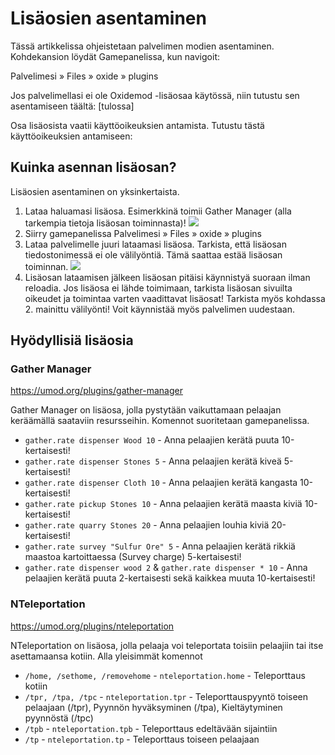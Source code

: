 # Lisäosien asentaminen

Tässä artikkelissa ohjeistetaan palvelimen modien asentaminen. Kohdekansion
löydät Gamepanelissa, kun navigoit:

Palvelimesi » Files » oxide » plugins

Jos palvelimellasi ei ole Oxidemod -lisäosaa käytössä, niin tutustu sen
asentamiseen täältä: [tulossa]

Osa lisäosista vaatii käyttöoikeuksien antamista. Tutustu tästä käyttöoikeuksien
antamiseen:

## Kuinka asennan lisäosan?

Lisäosien asentaminen on yksinkertaista.

1. Lataa haluamasi lisäosa. Esimerkkinä toimii Gather Manager (alla tarkempia
   tietoja lisäosan toiminnasta)!
   ![](https://cdn.bittivirta.fi/docimg/crisp/image_6zgskq.png)
2. Siirry gamepanelissa Palvelimesi » Files » oxide » plugins
3. Lataa palvelimelle juuri lataamasi lisäosa. Tarkista, että lisäosan
   tiedostonimessä ei ole välilyöntiä. Tämä saattaa estää lisäosan toiminnan.
   ![](https://cdn.bittivirta.fi/docimg/crisp/th7pnh3cpk_1wb9fdj.png)
4. Lisäosan lataamisen jälkeen lisäosan pitäisi käynnistyä suoraan ilman
   reloadia. Jos lisäosa ei lähde toimimaan, tarkista lisäosan sivuilta oikeudet
   ja toimintaa varten vaadittavat lisäosat! Tarkista myös kohdassa 2. mainittu
   välilyönti! Voit käynnistää myös palvelimen uudestaan.

## Hyödyllisiä lisäosia

### Gather Manager

https://umod.org/plugins/gather-manager

Gather Manager on lisäosa, jolla pystytään vaikuttamaan pelaajan keräämällä
saataviin resursseihin. Komennot suoritetaan gamepanelissa.

-   `gather.rate dispenser Wood 10` - Anna pelaajien kerätä puuta
    10-kertaisesti!
-   `gather.rate dispenser Stones 5` - Anna pelaajien kerätä kiveä
    5-kertaisesti!
-   `gather.rate dispenser Cloth 10` - Anna pelaajien kerätä kangasta
    10-kertaisesti!
-   `gather.rate pickup Stones 10` - Anna pelaajien kerätä maasta kiviä
    10-kertaisesti!
-   `gather.rate quarry Stones 20` - Anna pelaajien louhia kiviä 20-kertaisesti!
-   `gather.rate survey "Sulfur Ore" 5` - Anna pelaajien kerätä rikkiä maastoa
    kartoittaessa (Survey charge) 5-kertaisesti!
-   `gather.rate dispenser wood 2` & `gather.rate dispenser * 10` - Anna
    pelaajien kerätä puuta 2-kertaisesti sekä kaikkea muuta 10-kertaisesti!

### NTeleportation

https://umod.org/plugins/nteleportation

NTeleportation on lisäosa, jolla pelaaja voi teleportata toisiin pelaajiin tai
itse asettamaansa kotiin. Alla yleisimmät komennot

-   `/home, /sethome, /removehome` - `nteleportation.home` - Teleporttaus kotiin
-   `/tpr, /tpa, /tpc` - `nteleportation.tpr` - Teleporttauspyyntö toiseen
    pelaajaan (/tpr), Pyynnön hyväksyminen (/tpa), Kieltäytyminen pyynnöstä
    (/tpc)
-   `/tpb` - `nteleportation.tpb` - Teleporttaus edeltävään sijaintiin
-   `/tp` - `nteleportation.tp` - Teleporttaus toiseen pelaajaan
